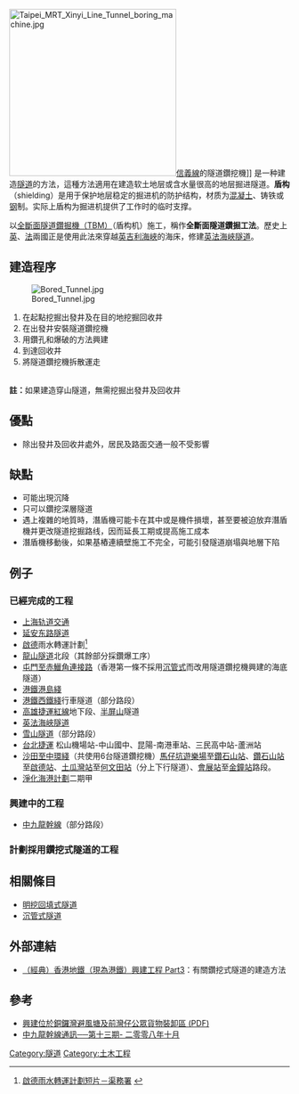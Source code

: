 {{noteTA
|T=zh-hans:盾构法;zh-hant:鑽挖式隧道;zh-tw:潛盾隧道;
|1=zh-hans:盾构法;zh-hant:鑽挖式隧道;zh-tw:潛盾隧道;
|2=zh-hans:盾构机;zh-hant:隧道鑽挖機;
}}
[[File:Taipei_MRT_Xinyi_Line_Tunnel_boring_machine.jpg|300px]][[信義線|信義線]]的隧道鑽挖機]]
{{地区用词3
|zh-hk='''鑽挖式隧道'''
|zh-tw='''潛盾隧道'''
|zh-cn='''盾构法'''
|as=稱作
}}
是一种建造[[隧道|隧道]]的方法，這種方法適用在建造软土地层或含水量很高的地层掘进隧道。'''盾构'''（shielding）是用于保护地层稳定的掘进机的防护结构，材质为[[混凝土|混凝土]]、铸铁或[[钢|钢]]制。实际上盾构为掘进机提供了工作时的临时支撑。

以[[全斷面隧道鑽掘機|全斷面隧道鑽掘機（TBM）]]（盾构机）施工，稱作'''全斷面隧道鑽掘工法'''。歷史上[[英国|英]]、[[法国|法]]兩國正是使用此法來穿越[[英吉利海峡|英吉利海峽]]的海床，修建[[英法海底隧道|英法海峽隧道]]。

== 建造程序 ==
[[File:Bored_Tunnel.jpg|thumb]]
#在起點挖掘出發井及在目的地挖掘回收井
#在出發井安裝隧道鑽挖機
#用鑽孔和爆破的方法興建
#到達回收井
#將隧道鑽挖機拆散運走
<br/>
'''註：'''如果建造穿山隧道，無需挖掘出發井及回收井

==優點==
*除出發井及回收井處外，居民及路面交通一般不受影響

==缺點==
*可能出現沉降
*只可以鑽挖深層隧道
*遇上複雜的地質時，潛盾機可能卡在其中或是機件損壞，甚至要被迫放弃潛盾機并更改隧道挖掘路线，因而延長工期或提高施工成本
*潛盾機移動後，如果基樁連續壁施工不完全，可能引發隧道崩塌與地層下陷

== 例子 ==
{{main|最大隧道掘进机列表}}
===已經完成的工程===
*[[上海轨道交通|上海轨道交通]]
*[[延安东路隧道|延安东路隧道]]
*[[啟德|啟德]]雨水轉運計劃<ref>[http://www.dsd.gov.hk/TC/Files/flood_prevention/movie/Kai%20Tak%20Transfer%20Scheme%20Cantonese%20Version.wmv 啟德雨水轉運計劃短片－渠務署] {{webarchive|url=https://web.archive.org/web/20140416192827/http://www.dsd.gov.hk/TC/Files/flood_prevention/movie/Kai%20Tak%20Transfer%20Scheme%20Cantonese%20Version.wmv |date=2014-04-16 }}{{zh-yue}}</ref>
*[[香園圍公路|龍山隧道]]北段（其餘部分採鑽爆工序）
*[[屯門至赤鱲角連接路|屯門至赤鱲角連接路]]（香港第一條不採用[[沉管式隧道|沉管式]]而改用隧道鑽挖機興建的海底隧道）
*[[港鐵|港鐵]][[港島綫|港島綫]]
*[[港鐵|港鐵]][[西鐵綫|西鐵綫]]行車隧道（部分路段）
*[[高雄捷運紅線|高雄捷運紅線]]地下段、[[半屏山|半屏山]]隧道
*[[英法海底隧道|英法海峽隧道]]
*[[雪山隧道|雪山隧道]]（部分路段）
*[[台北捷運|台北捷運]] 松山機場站-中山國中、昆陽-南港車站、三民高中站-蘆洲站
*[[沙田至中環綫|沙田至中環綫]]（共使用6台隧道鑽挖機）[[馬仔坑遊樂場|馬仔坑遊樂場]]至[[鑽石山站|鑽石山站]]、[[鑽石山站|鑽石山站]]至[[啟德站|啟德站]]、[[土瓜灣站|土瓜灣站]]至[[何文田站|何文田站]]（分上下行隧道）、[[會展站|會展站]]至[[金鐘站|金鐘站]]路段。
*[[淨化海港計劃|淨化海港計劃]]二期甲

===興建中的工程===
*[[中九龍幹線|中九龍幹線]]（部分路段）

=== 計劃採用鑽挖式隧道的工程 ===

== 相關條目 ==
*[[明挖回填式隧道|明挖回填式隧道]] 
*[[沉管式隧道|沉管式隧道]]

== 外部連結 ==
* [http://www.youtube.com/watch?v=LakCZrDXJn0 （經典）香港地鐵（現為港鐵）興建工程 Part3]：有關鑽挖式隧道的建造方法

== 參考 ==
<references />
*[https://web.archive.org/web/20090424000255/http://www.hyd.gov.hk/eng/major/road/projects/6579th/Public_Forum_Presentation.pdf 興建位於銅鑼灣避風塘及前灣仔公眾貨物裝卸區 (PDF) ] 
*[https://web.archive.org/web/20090105191219/http://www.central-kowloon-route.com.hk/newsletter/13/CKR_deep_bored_tunnel.pdf 中九龍幹線通訊──第十三期- 二零零八年十月]

[[Category:隧道|Category:隧道]]
[[Category:土木工程|Category:土木工程]]